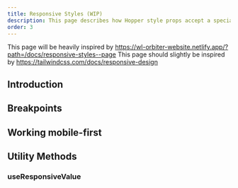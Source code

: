 ```yaml
---
title: Responsive Styles (WIP)
description: This page describes how Hopper style props accept a specialized syntax to support responsive breakpoints. These responsive properties help build adaptive user interfaces.
order: 3
---
```


This page will be heavily inspired by https://wl-orbiter-website.netlify.app/?path=/docs/responsive-styles--page
This page should slightly be inspired by https://tailwindcss.com/docs/responsive-design

## Introduction

## Breakpoints

## Working mobile-first

## Utility Methods

### useResponsiveValue
